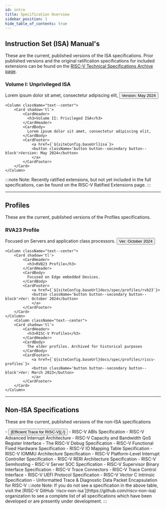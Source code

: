 ```yaml
---
id: intro
title: Specification Overview
sidebar_position: 1
hide_table_of_contents: true
---
```


## Instruction Set (ISA) Manual's

These are the current, published versions of the ISA specifications.  Prior published versions and the original ratification specifications for included extensions can be found on the [RISC-V Technical Specifications Archive page](https://lf-riscv.atlassian.net/wiki/spaces/HOME/pages/16154899/RISC-V+Technical+Specifications+Archive).

<Columns> 
	<Column className="text--center">
	    <Card shadow='tl'>
		    <CardHeader>
		      <h3>Volume I: Unprivileged ISA</h3>
		    </CardHeader>
		    <CardBody>
		      Lorem ipsum dolor sit amet, consectetur adipiscing elit,
		    </CardBody>
		    <CardFooter>
		    	<a href={`${siteConfig.baseUrl}isa`}>
		    	<button className='button button--secondary button--block'>Version: May 2024</button>
		    	</a>
		    </CardFooter>
	  	</Card>
	</Column>

	<Column className="text--center">
	    <Card shadow='tl'>
		    <CardHeader>
		      <h3>Volume II: Privileged ISA</h3>
		    </CardHeader>
		    <CardBody>
		      Lorem ipsum dolor sit amet, consectetur adipiscing elit,
		    </CardBody>
		    <CardFooter>
		    	<a href={`${siteConfig.baseUrl}isa`}>
		    	<button className='button button--secondary button--block'>Version: May 2024</button>
		  		</a>
		    </CardFooter>
	  	</Card>
	</Column>
</Columns>


:::note
Note: Recently ratified extensions, but not yet included in the full specifications, can be found on the RISC-V Ratified Extensions page.
:::

---
## Profiles
These are the current, published versions of the Profiles specifications.

<Columns> 
	<Column className="text--center">
	    <Card shadow='tl'>
		    <CardHeader>
		      <h3>RVA23 Profile</h3>
		    </CardHeader>
		    <CardBody>
		      Focused on Servers and application class processors.
		    </CardBody>
		    <CardFooter>
		    	<a href={`${siteConfig.baseUrl}docs/spec/profiles/rva23`}>
		    	<button className='button button--secondary button--block'>Ver: October 2024</button>
		    	</a>
		    </CardFooter>
	  	</Card>
	</Column>

	<Column className="text--center">
	    <Card shadow='tl'>
		    <CardHeader>
		      <h3>RVB23 Profile</h3>
		    </CardHeader>
		    <CardBody>
		      Focused on Edge embedded Devices. 
		    </CardBody>
		    <CardFooter>
		    	<a href={`${siteConfig.baseUrl}docs/spec/profiles/rvb23`}>
		    	<button className='button button--secondary button--block'>Ver: October 2024</button>
		  		</a>
		    </CardFooter>
	  	</Card>
	</Column>
		<Column className="text--center">
	    <Card shadow='tl'>
		    <CardHeader>
		      <h3>RISC-V Profiles</h3>
		    </CardHeader>
		    <CardBody>
		      The older profiles. Archived for historical purposes
		    </CardBody>
		    <CardFooter>
		    	<a href={`${siteConfig.baseUrl}docs/spec/profiles/riscv-profiles`}>
		    	<button className='button button--secondary button--block'>Ver: March 2023</button>
		  		</a>
		    </CardFooter>
	  	</Card>
	</Column>
</Columns>

---
## Non-ISA Specifications
These are the current, published versions of the non-ISA specifications

  <table className='text--left'> 
    - <button>[Efficient Trace for RISC-V](./)</button>
    - RISC-V ABIs Specification
    - RISC-V Advanced Interrupt Architecture
    - RISC-V Capacity and Bandwidth QoS Register Interface
    - The RISC-V Debug Specification
    - RISC-V Functional Fixed Hardware Specification
    - RISC-V IO Mapping Table Specification  
    - RISC-V IOMMU Architecture Specification  
    - RISC-V Platform-Level Interrupt Controller Specification
    - RISC-V RERI Architecture Specification
    - RISC-V Semihosting
	- RISC-V Server SOC Specification
	- RISC-V Supervisor Binary Interface Specification
	- RISC-V Trace Connectors
	- RISC-V Trace Control Interface
	- RISC-V UEFI Protocol Specification
	- RISC-V Vector C Intrinsic Specification
	- Unformatted Trace & Diagnostic Data Packet Encapsulation for RISC-V
:::note
Note: If you do not see a specification in the above table, visit the [RISC-V GitHub `riscv-non-isa`](https://github.com/riscv-non-isa) organization to see a complete list of all specifications which have been developed or are presently under development.
:::
  </table>